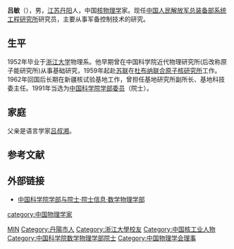 '''吕敏'''（{{bd|1931年|4月20日||}}），男，[[江苏省|江苏]][[丹阳|丹阳]]人，中国[[核物理学|核物理学]]家。现任[[中国人民解放军总装备部系统工程研究所|中国人民解放军总装备部系统工程研究所]]研究员，主要从事军备控制技术的研究。

== 生平 ==
1952年毕业于[[浙江大学|浙江大学]]物理系。他早期曾在中国科学院近代物理研究所(后改称原子能研究所)从事基础研究，1959年起赴[[苏联|苏联]]在[[杜布纳联合原子核研究所|杜布纳联合原子核研究所]]工作。1962年回国后长期在新疆核试验基地工作，曾担任基地研究所副所长、基地科技委主任。1991年当选为[[中国科学院学部委员|中国科学院学部委员]]（院士）。

== 家庭 ==
父亲是语言学家[[吕叔湘|吕叔湘]]。

== 参考文献 ==
{{reflist}}

== 外部链接 ==
* [https://web.archive.org/web/20120308190537/http://sourcedb.cas.cn/sourcedb_ad_cas/zw2/ysxx/sxwlxb/ 中国科学院学部与院士·院士信息·数学物理学部]

{{金陵中学|校友}}
{{中国科学院数学物理学部院士}}
{{中国物理学会第五届理事会}}

{{Authority control}}
{{DEFAULTSORT:LV}}
[[Category:吕姓|MIN]]
[[Category:丹陽市人|Category:丹陽市人]]
[[Category:浙江大學校友|Category:浙江大學校友]]
[[category:中国物理学家|category:中国物理学家]]
[[Category:中国核工业人物|Category:中国核工业人物]]
[[Category:中国科学院数学物理学部院士|Category:中国科学院数学物理学部院士]]
[[Category:中国物理学会理事|Category:中国物理学会理事]]